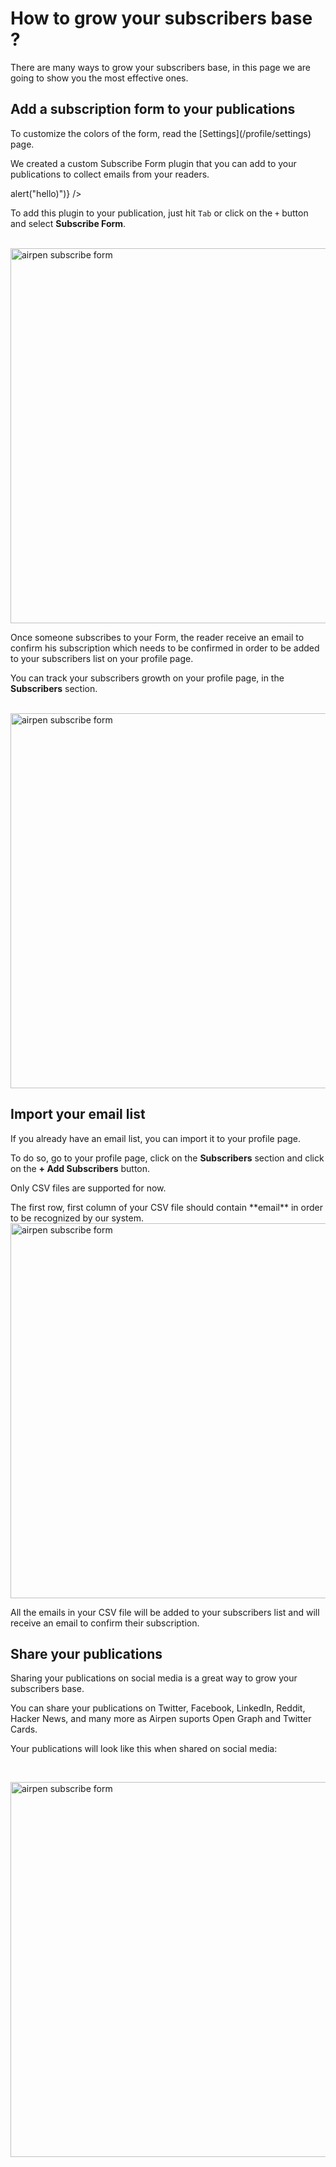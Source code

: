  
# How to grow your subscribers base ?

There are many ways to grow your subscribers base, in this page we are going to show you the most effective ones.

## Add a subscription form to your publications

<Callout>
  To customize the colors of the form, read the [Settings](/profile/settings) page.
</Callout>

We created a custom Subscribe Form plugin that you can add to your publications to collect emails from your readers.

<div
  style={{
    margin: "20px",
  }}
>
  <FormPlugin onSuccess={() => alert("hello)")} />
</div>

To add this plugin to your publication, just hit `Tab` or click on the `+` button and select **Subscribe Form**.

<br />
<Image
  src="/images/grow-your-base/subscribe-form.png"
  width="1200"
  height="600"
  alt="airpen subscribe form"
/>

Once someone subscribes to your Form, the reader receive an email to confirm his subscription which needs to be confirmed in order to be added to your subscribers list on your profile page.

You can track your subscribers growth on your profile page, in the **Subscribers** section.

<br />
<Image
  src="/images/grow-your-base/subscribers-table.jpg"
  width="1200"
  height="600"
  alt="airpen subscribe form"
/>

## Import your email list

If you already have an email list, you can import it to your profile page.

To do so, go to your profile page, click on the **Subscribers** section and click on the **+ Add Subscribers** button.

Only CSV files are supported for now.

<Callout type="warning" emoji="⚠️">
  The first row, first column of your CSV file should contain **email** in order
  to be recognized by our system.
</Callout>
<br />
<Image
  src="/images/grow-your-base/drag-drop.jpg"
  width="1200"
  height="600"
  alt="airpen subscribe form"
/>

All the emails in your CSV file will be added to your subscribers list and will receive an email to confirm their subscription.

## Share your publications

Sharing your publications on social media is a great way to grow your subscribers base.

You can share your publications on Twitter, Facebook, LinkedIn, Reddit, Hacker News, and many more as Airpen suports Open Graph and Twitter Cards.

Your publications will look like this when shared on social media:

<br />

<Image
  src="/images/grow-your-base/twitter-card.jpg"
  width="1200"
  height="600"
  alt="airpen subscribe form"
/>
